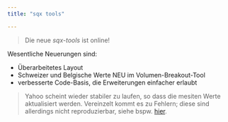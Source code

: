 ```yaml
---
title: "sqx tools"

---
```



    
> Die neue _sqx-tools_ ist online!

Wesentliche Neuerungen sind:  

- Überarbeitetes Layout
- Schweizer und Belgische Werte NEU im Volumen-Breakout-Tool
- verbesserte Code-Basis, die Erweiterungen einfacher erlaubt

> Yahoo scheint wieder stabiler zu laufen, so dass die mesiten Werte aktualisiert werden.
> Vereinzelt kommt es zu Fehlern; diese sind allerdings nicht reproduzierbar, siehe bspw. [hier](https://github.com/joshuaulrich/quantmod/issues/166).


